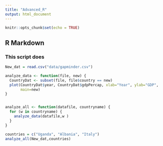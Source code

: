```yaml
---
title: "Advanced_R"
output: html_document
---
```


```r
knitr::opts_chunk$set(echo = TRUE)
```

## R Markdown
### This script does
```r
New_dat = read.csv("data/gapminder.csv")

analyze_data <- function(file, new) {
  CountryDat <- subset(file, file$country == new)
  plot(CountryDat$year, CountryDat$gdpPercap, xlab="Year", ylab="GDP", 
       main=new) 
}


analyze_all <- function(datafile, countryname) {
  for (w in countryname) {
    analyze_data(datafile,w )
  }
}

countries = c("Uganda", "Albania", "Italy")
analyze_all(New_dat,countries)
```


